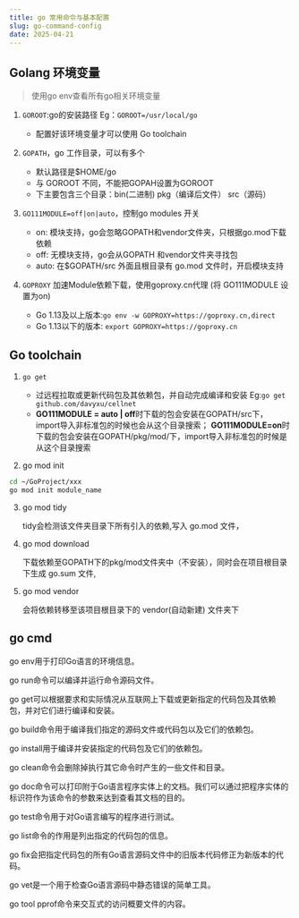 ```yaml
---
title: go 常用命令与基本配置
slug: go-command-config
date: 2025-04-21
---
```



## Golang 环境变量
>使用go env查看所有go相关环境变量
1. `GOROOT`:go的安装路径 Eg：`GOROOT=/usr/local/go`
    - 配置好该环境变量才可以使用 Go toolchain

2. `GOPATH`，go 工作目录，可以有多个
    - 默认路径是\$HOME/go
    - 与 GOROOT 不同，不能把GOPAH设置为GOROOT
    - 下主要包含三个目录：bin(二进制) pkg（编译后文件） src（源码）

3. `GO111MODULE=off|on|auto`，控制go modules 开关
    - on: 模块支持，go会忽略GOPATH和vendor文件夹，只根据go.mod下载依赖
    - off: 无模块支持，go会从GOPATH 和vendor文件夹寻找包
    - auto: 在\$GOPATH/src 外面且根目录有 go.mod 文件时，开启模块支持

4. `GOPROXY` 加速Module依赖下载，使用goproxy.cn代理 (将 GO111MODULE 设置为on)
    - Go 1.13及以上版本:`go env -w GOPROXY=https://goproxy.cn,direct`
    - Go 1.13以下的版本: `export GOPROXY=https://goproxy.cn`

## Go toolchain
1. `go get `
    - 过远程拉取或更新代码包及其依赖包，并自动完成编译和安装 Eg:`go get github.com/davyxu/cellnet`
    - **GO111MODULE = auto | off**时下载的包会安装在GOPATH/src下，import导入非标准包的时候也会从这个目录搜索；
      **GO111MODULE=on**时下载的包会安装在GOPATH/pkg/mod/下，import导入非标准包的时候是从这个目录搜索


2. go mod init
```sh
cd ~/GoProject/xxx   
go mod init module_name
```

3. go mod tidy

    tidy会检测该文件夹目录下所有引入的依赖,写入 go.mod 文件，

4. go mod download

    下载依赖至GOPATH下的pkg/mod文件夹中（不安装），同时会在项目根目录下生成 go.sum 文件, 

5. go mod vendor

    会将依赖转移至该项目根目录下的 vendor(自动新建) 文件夹下

## go cmd 
go env用于打印Go语言的环境信息。

go run命令可以编译并运行命令源码文件。

go get可以根据要求和实际情况从互联网上下载或更新指定的代码包及其依赖包，并对它们进行编译和安装。

go build命令用于编译我们指定的源码文件或代码包以及它们的依赖包。

go install用于编译并安装指定的代码包及它们的依赖包。

go clean命令会删除掉执行其它命令时产生的一些文件和目录。

go doc命令可以打印附于Go语言程序实体上的文档。我们可以通过把程序实体的标识符作为该命令的参数来达到查看其文档的目的。

go test命令用于对Go语言编写的程序进行测试。

go list命令的作用是列出指定的代码包的信息。

go fix会把指定代码包的所有Go语言源码文件中的旧版本代码修正为新版本的代码。

go vet是一个用于检查Go语言源码中静态错误的简单工具。

go tool pprof命令来交互式的访问概要文件的内容。
